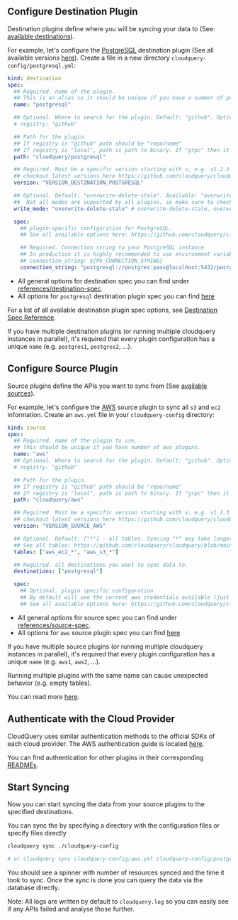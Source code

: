 
## Configure Destination Plugin

Destination plugins define where you will be syncing your data to (See: [available destinations](/docs/plugins/destinations/overview)).

For example, let's configure the [PostgreSQL](https://github.com/cloudquery/cloudquery/tree/main/plugins/destination/postgresql) destination plugin
(See all available versions [here](https://github.com/cloudquery/cloudquery/releases?q=plugins-destination-postgresql&expanded=true)).
Create a file in a new directory `cloudquery-config/postgresql.yml`: 

```yaml
kind: destination
spec:
  ## Required. name of the plugin.
  ## This is an alias so it should be unique if you have a number of postgresql destination plugins.
  name: "postgresql"

  ## Optional. Where to search for the plugin. Default: "github". Options: "github", "local", "grpc".
  # registry: "github"

  ## Path for the plugin.
  ## If registry is "github" path should be "repo/name"
  ## If registry is "local", path is path to binary. If "grpc" then it should be address of the plugin (usually useful in debug).
  path: "cloudquery/postgresql"

  ## Required. Must be a specific version starting with v, e.g. v1.2.3
  ## checkout latest versions here https://github.com/cloudquery/cloudquery/releases?q=plugins-destination-postgresql&expanded=true
  version: "VERSION_DESTINATION_POSTGRESQL"

  ## Optional. Default: "overwrite-delete-stale". Available: "overwrite-delete-stale", "overwrite", "append". 
  ##  Not all modes are supported by all plugins, so make sure to check the plugin documentation for more details.
  write_mode: "overwrite-delete-stale" # overwrite-delete-stale, overwrite, append

  spec:
    ## plugin-specific configuration for PostgreSQL.
    ## See all available options here: https://github.com/cloudquery/cloudquery/tree/main/plugins/destination/postgresql#postgresql-spec

    ## Required. Connection string to your PostgreSQL instance
    ## In production it is highly recommended to use environment variable expansion
    ## connection_string: ${PG_CONNECTION_STRING}
    connection_string: "postgresql://postgres:pass@localhost:5432/postgres?sslmode=disable"
```

- All general options for destination spec you can find under [references/destination-spec](/docs/reference/destination-spec).
- All options for `postgresql` destination plugin spec you can find [here](https://github.com/cloudquery/cloudquery/tree/main/plugins/destination/postgresql#postgresql-spec)

For a list of all available destination plugin spec options, see [Destination Spec Reference](/docs/reference/destination-spec).

<Callout>

If you have multiple destination plugins (or running multiple cloudquery instances in parallel), it's required
that every plugin configuration has a unique `name` (e.g. `postgres1`, `postgres2`, …).

</Callout>

## Configure Source Plugin

Source plugins define the APIs you want to sync from (See [available sources](/docs/plugins/sources/overview)).

For example, let's configure the [AWS](https://github.com/cloudquery/cloudquery/tree/main/plugins/source/aws) source plugin
 to sync all `s3` and `ec2` information.
Create an `aws.yml` file in your `cloudquery-config` directory:

```yaml
kind: source
spec:
  ## Required. name of the plugin to use.
  ## This should be unique if you have number of aws plugins.
  name: "aws"
  ## Optional. Where to search for the plugin. Default: "github". Options: "github", "local", "grpc"
  # registry: "github"

  ## Path for the plugin.
  ## If registry is "github" path should be "repo/name"
  ## If registry is "local", path is path to binary. If "grpc" then it should be address of the plugin (usually useful in debug).
  path: "cloudquery/aws"

  ## Required. Must be a specific version starting with v, e.g. v1.2.3
  ## checkout latest versions here https://github.com/cloudquery/cloudquery/releases?q=plugins-source-aws&expanded=true
  version: "VERSION_SOURCE_AWS"

  ## Optional. Default: ["*"] - all tables. Syncing "*" may take longer than syncing only specific services/tables.
  ## See all tables: https://github.com/cloudquery/cloudquery/blob/main/plugins/source/aws/docs/tables/README.md
  tables: ["aws_ec2_*", "aws_s3_*"]

  ## Required. all destinations you want to sync data to.
  destinations: ["postgresql"]

  spec:
    ## Optional. plugin specific configuration
    ## By default will use the current aws credentials available (just like AWS CLI)
    ## See all available options here: https://github.com/cloudquery/cloudquery/blob/main/plugins/source/aws/docs/configuration.md
```

- All general options for source spec you can find under [references/source-spec](/docs/reference/source-spec).
- All options for `aws` source plugin spec you can find [here](https://github.com/cloudquery/cloudquery/blob/main/plugins/source/aws/docs/configuration.md)

<Callout>

If you have multiple source plugins (or running multiple cloudquery instances in parallel), it's required
that every plugin configuration has a unique `name` (e.g. `aws1`, `aws2`, …).

Running multiple plugins with the same name can cause unexpected behavior (e.g. empty tables). 

You can read more [here](/docs/advanced-topics/running-cloudquery-in-parallel).

</Callout>

## Authenticate with the Cloud Provider

CloudQuery uses similar authentication methods to the official SDKs of each cloud provider.
The AWS authentication guide is located [here](https://github.com/cloudquery/cloudquery/blob/main/plugins/source/aws/README.md).

You can find authentication for other plugins in their corresponding [READMEs](https://github.com/cloudquery/cloudquery/tree/main/plugins/source).

## Start Syncing

Now you can start syncing the data from your source plugins to the specified destinations.

You can sync the by specifying a directory with the configuration files or specify files directly

```bash copy
cloudquery sync ./cloudquery-config

# or cloudquery sync cloudquery-config/aws.yml cloudquery-config/postgresql.yml
```

You should see a spinner with number of resources synced and the time it took to sync.
Once the sync is done you can query the data via the database directly.

Note: All logs are written by default to `cloudquery.log` so you can easily see if any APIs failed and analyse those further.

